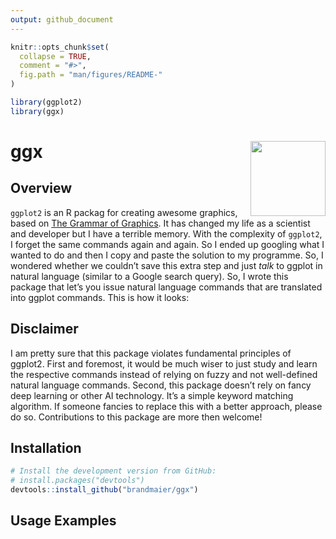 ```yaml
---
output: github_document
---
```


<!-- README.md is generated from README.Rmd. Please edit that file -->

```r
knitr::opts_chunk$set(
  collapse = TRUE,
  comment = "#>",
  fig.path = "man/figures/README-"
)

library(ggplot2)
library(ggx)

```

# ggx <img src="man/figures/logo.png" align="right" width="120" />

## Overview

`ggplot2` is an R packag for creating awesome graphics, based on [The Grammar of Graphics](https://amzn.to/2ef1eWp). It has changed my life as a scientist and developer but I have a terrible memory. With the complexity of `ggplot2`, I forget the same commands again and again. So I ended up googling what I wanted to do and then I copy and paste the solution to my programme. So, I wondered whether we couldn't save this extra step and just _talk_ to ggplot in natural language (similar to a Google search query). So, I wrote this package that let's you issue natural language commands that are translated into ggplot commands. This is how it looks:

## Disclaimer

I am pretty sure that this package violates fundamental principles of ggplot2. First and foremost, it would be much wiser to just study and learn the respective commands instead of relying on fuzzy and not well-defined natural language commands. Second, this package doesn't rely on fancy deep learning or other AI technology. It's a simple keyword matching algorithm. If someone fancies to replace this with a better approach, please do so. Contributions to this package are more then welcome!

## Installation

```r
# Install the development version from GitHub:
# install.packages("devtools")
devtools::install_github("brandmaier/ggx")
````

## Usage Examples

```r


```
